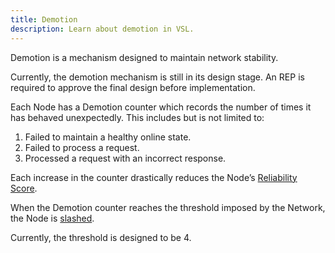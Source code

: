 ```yaml
---
title: Demotion
description: Learn about demotion in VSL.
---
```


Demotion is a mechanism designed to maintain network stability.

<Callout type="error">
  Currently, the demotion mechanism is still in its design stage. An REP is required to approve the final design before implementation.
</Callout>

Each Node has a Demotion counter which records the number of times it has behaved unexpectedly. This includes but is not limited to:

1. Failed to maintain a healthy online state.
2. Failed to process a request.
3. Processed a request with an incorrect response.

Each increase in the counter drastically reduces the Node’s [Reliability Score](/guide/core/vsl/fee-and-calculation/reliability-score).

When the Demotion counter reaches the threshold imposed by the Network, the Node is [slashed](/guide/core/vsl/fee-and-calculation/slashing).

<Callout>
  Currently, the threshold is designed to be 4.
</Callout>
